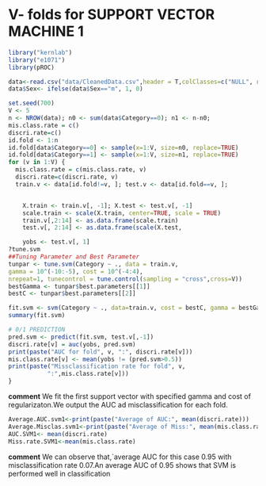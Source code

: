 
# V- folds for SUPPORT VECTOR MACHINE 1

```r
library("kernlab")
library("e1071")
library(pROC)
```




```r

data<-read.csv("data/CleanedData.csv",header = T,colClasses=c("NULL", rep(NA, 13)))
data$Sex<- ifelse(data$Sex=="m", 1, 0)

set.seed(700)
V <- 5
n <- NROW(data); n0 <- sum(data$Category==0); n1 <- n-n0;
mis.class.rate = c()
discri.rate=c()
id.fold <- 1:n
id.fold[data$Category==0] <- sample(x=1:V, size=n0, replace=TRUE)
id.fold[data$Category==1] <- sample(x=1:V, size=n1, replace=TRUE)
for (v in 1:V) {
  mis.class.rate = c(mis.class.rate, v)
  discri.rate=c(discri.rate, v)
  train.v <- data[id.fold!=v, ]; test.v <- data[id.fold==v, ];


    X.train <- train.v[, -1]; X.test <- test.v[, -1]
    scale.train <- scale(X.train, center=TRUE, scale = TRUE)
    train.v[,2:14] <- as.data.frame(scale.train)
    test.v[, 2:14] <- as.data.frame(scale(X.test,                        center=attributes(scale.train)$`scaled:center`,                        scale=attributes(scale.train)$`scaled:scale`))

    yobs <- test.v[, 1]
?tune.svm
##Tuning Parameter and Best Parameter
tunpar <- tune.svm(Category ~ ., data = train.v,
gamma = 10^(-10:-5), cost = 10^(-4:4),
nrepeat=1, tunecontrol = tune.control(sampling = "cross",cross=V))
bestGamma <- tunpar$best.parameters[[1]]
bestC <- tunpar$best.parameters[[2]]

fit.svm <- svm(Category ~ ., data=train.v, cost = bestC, gamma = bestGamma)
summary(fit.svm)

# 0/1 PREDICTION
pred.svm <- predict(fit.svm, test.v[,-1])
discri.rate[v] = auc(yobs, pred.svm)
print(paste("AUC for fold", v, ":", discri.rate[v]))
mis.class.rate[v] <- mean(yobs != (pred.svm>0.5))
print(paste("Missclassification rate for fold", v,
           ":",mis.class.rate[v]))
}

```




**comment**
We fit the first support vector with specified gamma and cost  of regularizaton.We output the AUC ad misclassification for each fold.

```r

Average.AUC.svm1<-print(paste("Average of AUC:", mean(discri.rate)))
Average.Misclas.svm1<-print(paste("Average of Miss:", mean(mis.class.rate)))
AUC.SVM1<- mean(discri.rate)
Miss.rate.SVM1<-mean(mis.class.rate)
```

**comment**
We can observe that,`average AUC for this case 0.95 with misclassification rate 0.07.An average AUC of 0.95 shows that SVM is performed well in classification